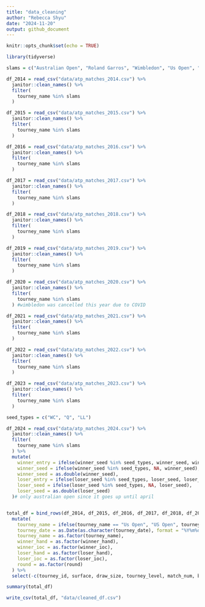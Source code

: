 ```yaml
---
title: "data_cleaning"
author: "Rebecca Shyu"
date: "2024-11-20"
output: github_document
---
```


```r
knitr::opts_chunk$set(echo = TRUE)

library(tidyverse)
```

```r
slams = c("Australian Open", "Roland Garros", "Wimbledon", "Us Open", "US Open")

df_2014 = read_csv("data/atp_matches_2014.csv") %>% 
  janitor::clean_names() %>% 
  filter(
    tourney_name %in% slams
  )

df_2015 = read_csv("data/atp_matches_2015.csv") %>% 
  janitor::clean_names() %>% 
  filter(
    tourney_name %in% slams
  )

df_2016 = read_csv("data/atp_matches_2016.csv") %>% 
  janitor::clean_names() %>% 
  filter(
    tourney_name %in% slams
  )

df_2017 = read_csv("data/atp_matches_2017.csv") %>% 
  janitor::clean_names() %>% 
  filter(
    tourney_name %in% slams
  )

df_2018 = read_csv("data/atp_matches_2018.csv") %>% 
  janitor::clean_names() %>% 
  filter(
    tourney_name %in% slams
  )

df_2019 = read_csv("data/atp_matches_2019.csv") %>% 
  janitor::clean_names() %>% 
  filter(
    tourney_name %in% slams
  )

df_2020 = read_csv("data/atp_matches_2020.csv") %>% 
  janitor::clean_names() %>% 
  filter(
    tourney_name %in% slams
  ) #wimbledon was cancelled this year due to COVID

df_2021 = read_csv("data/atp_matches_2021.csv") %>% 
  janitor::clean_names() %>% 
  filter(
    tourney_name %in% slams
  ) 

df_2022 = read_csv("data/atp_matches_2022.csv") %>% 
  janitor::clean_names() %>% 
  filter(
    tourney_name %in% slams
  )

df_2023 = read_csv("data/atp_matches_2023.csv") %>% 
  janitor::clean_names() %>% 
  filter(
    tourney_name %in% slams
  )

seed_types = c("WC", "Q", "LL")

df_2024 = read_csv("data/atp_matches_2024.csv") %>% 
  janitor::clean_names() %>% 
  filter(
    tourney_name %in% slams
  ) %>% 
  mutate(
    winner_entry = ifelse(winner_seed %in% seed_types, winner_seed, winner_entry),
    winner_seed = ifelse(winner_seed %in% seed_types, NA, winner_seed),
    winner_seed = as.double(winner_seed),
    loser_entry = ifelse(loser_seed %in% seed_types, loser_seed, loser_entry),
    loser_seed = ifelse(loser_seed %in% seed_types, NA, loser_seed),
    loser_seed = as.double(loser_seed)
  )# only australian open since it goes up until april


total_df = bind_rows(df_2014, df_2015, df_2016, df_2017, df_2018, df_2019, df_2020, df_2021, df_2022, df_2023, df_2024) %>% 
  mutate(
    tourney_name = ifelse(tourney_name == "Us Open", "US Open", tourney_name),
    tourney_date = as.Date(as.character(tourney_date), format = "%Y%m%d"),
    tourney_name = as.factor(tourney_name),
    winner_hand = as.factor(winner_hand),
    winner_ioc = as.factor(winner_ioc),
    loser_hand = as.factor(loser_hand),
    loser_ioc = as.factor(loser_ioc),
    round = as.factor(round)
  ) %>% 
  select(-c(tourney_id, surface, draw_size, tourney_level, match_num, best_of))

summary(total_df)

write_csv(total_df, "data/cleaned_df.csv")
```

```r

```

